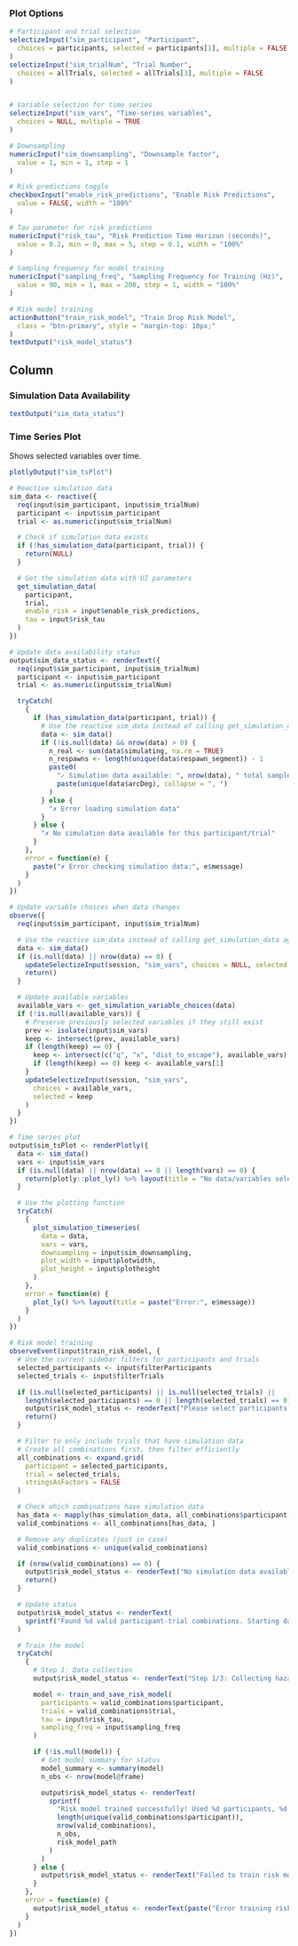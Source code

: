 ### Plot Options
```r
# Participant and trial selection
selectizeInput("sim_participant", "Participant",
  choices = participants, selected = participants[1], multiple = FALSE
)
selectizeInput("sim_trialNum", "Trial Number",
  choices = allTrials, selected = allTrials[3], multiple = FALSE
)


# Variable selection for time series
selectizeInput("sim_vars", "Time-series variables",
  choices = NULL, multiple = TRUE
)

# Downsampling
numericInput("sim_downsampling", "Downsample factor",
  value = 1, min = 1, step = 1
)

# Risk predictions toggle
checkboxInput("enable_risk_predictions", "Enable Risk Predictions",
  value = FALSE, width = "100%"
)

# Tau parameter for risk predictions
numericInput("risk_tau", "Risk Prediction Time Horizon (seconds)",
  value = 0.2, min = 0, max = 5, step = 0.1, width = "100%"
)

# Sampling frequency for model training
numericInput("sampling_freq", "Sampling Frequency for Training (Hz)",
  value = 90, min = 1, max = 200, step = 1, width = "100%"
)

# Risk model training
actionButton("train_risk_model", "Train Drop Risk Model",
  class = "btn-primary", style = "margin-top: 10px;"
)
textOutput("risk_model_status")
```

Column
--------------------------------------------

### Simulation Data Availability
```r
textOutput("sim_data_status")
```

### Time Series Plot {data-height=600}
Shows selected variables over time.
```r
plotlyOutput("sim_tsPlot")
```

```r
# Reactive simulation data
sim_data <- reactive({
  req(input$sim_participant, input$sim_trialNum)
  participant <- input$sim_participant
  trial <- as.numeric(input$sim_trialNum)

  # Check if simulation data exists
  if (!has_simulation_data(participant, trial)) {
    return(NULL)
  }

  # Get the simulation data with UI parameters
  get_simulation_data(
    participant,
    trial,
    enable_risk = input$enable_risk_predictions,
    tau = input$risk_tau
  )
})

# Update data availability status
output$sim_data_status <- renderText({
  req(input$sim_participant, input$sim_trialNum)
  participant <- input$sim_participant
  trial <- as.numeric(input$sim_trialNum)

  tryCatch(
    {
      if (has_simulation_data(participant, trial)) {
        # Use the reactive sim_data instead of calling get_simulation_data again
        data <- sim_data()
        if (!is.null(data) && nrow(data) > 0) {
          n_real <- sum(data$simulating, na.rm = TRUE)
          n_respawns <- length(unique(data$respawn_segment)) - 1
          paste0(
            "✓ Simulation data available: ", nrow(data), " total samples (", n_real, " on plate, ", n_respawns, " ball falls), arcDeg = ",
            paste(unique(data$arcDeg), collapse = ", ")
          )
        } else {
          "✗ Error loading simulation data"
        }
      } else {
        "✗ No simulation data available for this participant/trial"
      }
    },
    error = function(e) {
      paste("✗ Error checking simulation data:", e$message)
    }
  )
})

# Update variable choices when data changes
observe({
  req(input$sim_participant, input$sim_trialNum)

  # Use the reactive sim_data instead of calling get_simulation_data again
  data <- sim_data()
  if (is.null(data) || nrow(data) == 0) {
    updateSelectizeInput(session, "sim_vars", choices = NULL, selected = NULL)
    return()
  }

  # Update available variables
  available_vars <- get_simulation_variable_choices(data)
  if (!is.null(available_vars)) {
    # Preserve previously selected variables if they still exist
    prev <- isolate(input$sim_vars)
    keep <- intersect(prev, available_vars)
    if (length(keep) == 0) {
      keep <- intersect(c("q", "x", "dist_to_escape"), available_vars)
      if (length(keep) == 0) keep <- available_vars[1]
    }
    updateSelectizeInput(session, "sim_vars",
      choices = available_vars,
      selected = keep
    )
  }
})

# Time series plot
output$sim_tsPlot <- renderPlotly({
  data <- sim_data()
  vars <- input$sim_vars
  if (is.null(data) || nrow(data) == 0 || length(vars) == 0) {
    return(plotly::plot_ly() %>% layout(title = "No data/variables selected"))
  }

  # Use the plotting function
  tryCatch(
    {
      plot_simulation_timeseries(
        data = data,
        vars = vars,
        downsampling = input$sim_downsampling,
        plot_width = input$plotwidth,
        plot_height = input$plotheight
      )
    },
    error = function(e) {
      plot_ly() %>% layout(title = paste("Error:", e$message))
    }
  )
})

# Risk model training
observeEvent(input$train_risk_model, {
  # Use the current sidebar filters for participants and trials
  selected_participants <- input$filterParticipants
  selected_trials <- input$filterTrials

  if (is.null(selected_participants) || is.null(selected_trials) ||
    length(selected_participants) == 0 || length(selected_trials) == 0) {
    output$risk_model_status <- renderText("Please select participants and trials in the sidebar first")
    return()
  }

  # Filter to only include trials that have simulation data
  # Create all combinations first, then filter efficiently
  all_combinations <- expand.grid(
    participant = selected_participants,
    trial = selected_trials,
    stringsAsFactors = FALSE
  )

  # Check which combinations have simulation data
  has_data <- mapply(has_simulation_data, all_combinations$participant, all_combinations$trial)
  valid_combinations <- all_combinations[has_data, ]

  # Remove any duplicates (just in case)
  valid_combinations <- unique(valid_combinations)

  if (nrow(valid_combinations) == 0) {
    output$risk_model_status <- renderText("No simulation data available for selected participants/trials")
    return()
  }

  # Update status
  output$risk_model_status <- renderText(
    sprintf("Found %d valid participant-trial combinations. Starting data collection...", nrow(valid_combinations))
  )

  # Train the model
  tryCatch(
    {
      # Step 1: Data collection
      output$risk_model_status <- renderText("Step 1/3: Collecting hazard samples from all trials...")

      model <- train_and_save_risk_model(
        participants = valid_combinations$participant,
        trials = valid_combinations$trial,
        tau = input$risk_tau,
        sampling_freq = input$sampling_freq
      )

      if (!is.null(model)) {
        # Get model summary for status
        model_summary <- summary(model)
        n_obs <- nrow(model@frame)

        output$risk_model_status <- renderText(
          sprintf(
            "Risk model trained successfully! Used %d participants, %d trials, %d observations. Model saved to %s",
            length(unique(valid_combinations$participant)),
            nrow(valid_combinations),
            n_obs,
            risk_model_path
          )
        )
      } else {
        output$risk_model_status <- renderText("Failed to train risk model - no valid data found")
      }
    },
    error = function(e) {
      output$risk_model_status <- renderText(paste("Error training risk model:", e$message))
    }
  )
})
```